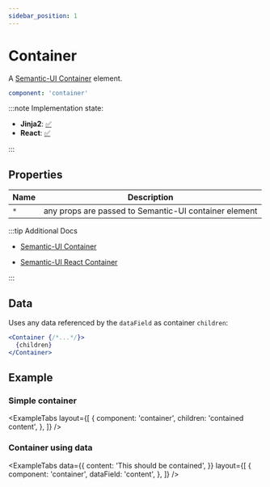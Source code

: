 ```yaml
---
sidebar_position: 1
---
```



# Container

A [Semantic-UI Container](https://semantic-ui.com/elements/container.html#/definition) element.

```yaml
component: 'container'
```

:::note Implementation state:

- **Jinja2**: [✅](https://github.com/oarepo/oarepo-ui/blob/master/src/oarepo_ui/templates/oarepo_ui/components/basic/container.html.jinja2)
- **React**: [✅](https://github.com/oarepo/react-generative-ui/blob/master/src/components/basic/Container.tsx)

:::

## Properties

| Name | Description                                           |
| ---- | ----------------------------------------------------- |
| `*`  | any props are passed to Semantic-UI container element |

:::tip Additional Docs

<Tabs>
<TabItem value="Semantic-UI">

- [Semantic-UI Container](https://semantic-ui.com/elements/container.html#/definition)

</TabItem>
<TabItem value="Semantic-UI React">

- [Semantic-UI React Container](https://react.semantic-ui.com/elements/container)

</TabItem>
</Tabs>

:::

## Data

Uses any data referenced by the `dataField` as container `children`:

```jsx
<Container {/*...*/}>
  {children}
</Container>
```

## Example

### Simple container

<ExampleTabs
  layout={[
    {
      component: 'container',
      children: 'contained content',
    },
  ]}
/>

### Container using data

<ExampleTabs
  data={{
    content: 'This should be contained',
  }}
  layout={[
    {
      component: 'container',
      dataField: 'content',
    },
  ]}
/>
